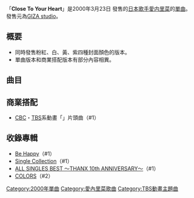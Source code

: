 {{Infobox Single
| Name           = Close To Your Heart 
| Artist         = [[愛内里菜|愛内里菜]] 
| Album          = [[Be_Happy|Be Happy]]
| A-side         = 
| B-side         = Black eyes,Blue tears
| Released       = 2000年3月23日 
| Format         = 
| Recorded       = 
| Genre          = [[J-POP|J-POP]] 
| Length         = 
| Label          = [[GIZA_studio|GIZA studio]] 
| Writer         = 
| Producer       =  愛内里菜
| Certification  = 
| Chart position =*19位（[[Oricon公信榜|Oricon公信榜]]） 
*登場回数8回（Oricon）
| Last single    = 
| This single    = '''Close To Your Heart''' <br /> （2000年）
| Next single    = [[It's_crazy_for_you|It's crazy for you]] <br /> （2000年）
| Misc           = 
}}
「'''Close To Your Heart'''」是2000年3月23日 發售的[[日本|日本]][[歌手|歌手]][[愛内里菜|愛内里菜]]的[[單曲|單曲]]。發售元為[[GIZA_studio|GIZA studio]]。

== 概要 ==
*同時發售粉紅、白、黃、紫四種封面顏色的版本。
*單曲版本和商業搭配版本有部分內容相異。

== 曲目 ==
{{Tracklist
|title1  = Close To Your Heart
|lyrics1 = 愛内里菜　
|music1  = [[大野愛果|大野愛果]]　
|arranger1 = [[尾城九龍|尾城九龍]]
|title2  = Black eyes,Blue tears
|lyrics2 = 愛内里菜
|music2  = 大野愛果
|arranger2 = 尾城九龍
|title3  = Close To Your Heart 〜VIVA RINA Q MIX〜
|lyrics3 = 愛内里菜
|music3  = 大野愛果
|arranger3 = CAPTAIN DINAMO
|title4  = Close To Your Heart 〜instrumental〜
}}
== 商業搭配 ==
*[[CBC电视台_(日本)|CBC]]・[[東京放送控股|TBS]]系動畫「{{lang|ja|{{link-ja|モンスターファーム|モンスターファーム (アニメ)|モンスターファーム 〜円盤石の秘密〜}}}}」片頭曲（#1）

== 收錄專輯 ==
*[[Be_Happy|Be Happy]]（#1）
*[[Single_Collection|Single Collection]]（#1）
*[[ALL_SINGLES_BEST_〜THANX_10th_ANNIVERSARY〜|ALL SINGLES BEST 〜THANX 10th ANNIVERSARY〜]]（#1）
*[[COLORS|COLORS]]（#2）

{{愛内里菜}}
{{Single-stub}}


[[Category:2000年單曲|Category:2000年單曲]]
[[Category:愛內里菜歌曲|Category:愛內里菜歌曲]]
[[Category:TBS動畫主題曲|Category:TBS動畫主題曲]]